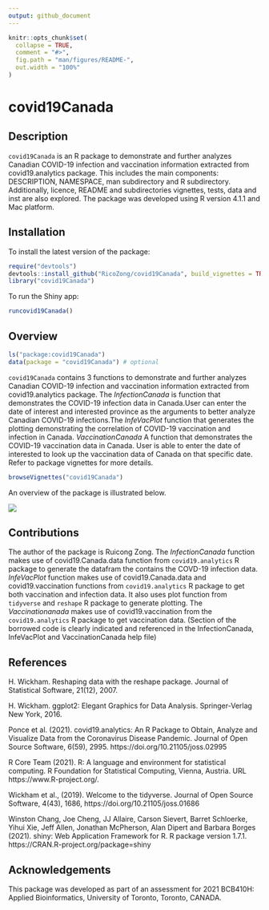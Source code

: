 ```yaml
---
output: github_document
---
```


<!-- README.md is generated from README.Rmd. Please edit that file -->

```r
knitr::opts_chunk$set(
  collapse = TRUE,
  comment = "#>",
  fig.path = "man/figures/README-",
  out.width = "100%"
)
```

# covid19Canada

<!-- badges: start -->
<!-- badges: end -->

## Description

`covid19Canada` is an R package to demonstrate and further analyzes Canadian COVID-19 infection and vaccination information extracted from covid19.analytics package. This includes the main components: DESCRIPTION, NAMESPACE, man subdirectory and R subdirectory. Additionally, licence, README and subdirectories vignettes, tests, data and inst are also explored. The package was developed using R version 4.1.1 and Mac platform. 

## Installation

To install the latest version of the package:

``` r
require("devtools")
devtools::install_github("RicoZong/covid19Canada", build_vignettes = TRUE)
library("covid19Canada")
```
To run the Shiny app:
``` r
runcovid19Canada()
```

## Overview

``` r
ls("package:covid19Canada")
data(package = "covid19Canada") # optional
```
`covid19Canada` contains 3 functions to demonstrate and further analyzes Canadian COVID-19 infection and vaccination information extracted from covid19.analytics package. The *InfectionCanada* is function that demonstrates the COVID-19 infection data in Canada.User can enter the date of interest and interested province as the arguments to better analyze Canadian COVID-19 infections.The *InfeVacPlot* function that generates the plotting demonstrating the correlation of
COVID-19 vaccination and infection in Canada. *VaccinationCanada* A function that demonstrates the COVID-19 vaccination data in Canada. User is able to enter the date of interested to look up the vaccination data of Canada on that specific date.  Refer to package vignettes for more details.

``` r
browseVignettes("covid19Canada")
```

An overview of the package is illustrated below. 

![](./inst/extdata/covid19Canada.png)


## Contributions

The author of the package is Ruicong Zong. The *InfectionCanada* function makes use of covid19.Canada.data function from `covid19.analytics` R package to generate the datafram the contains the COVD-19 infection data.  *InfeVacPlot* function makes use of covid19.Canada.data and covid19.vaccination functions from `covid19.analytics` R package to get both vaccination and infection data. It also uses plot function from `tidyverse` and `reshape` R package to generate plotting. The *Vaccinationanada* makes use of covid19.vaccination from the `covid19.analytics` R package to get vaccination data. (Section of the borrowed code is clearly indicated and referenced in the InfectionCanada, InfeVacPlot and VaccinationCanada help file)


## References

H. Wickham. Reshaping data with the reshape package. Journal of Statistical Software, 21(12), 2007.

H. Wickham. ggplot2: Elegant Graphics for Data Analysis. Springer-Verlag New York, 2016.

Ponce et al. (2021). covid19.analytics: An R Package to Obtain, Analyze and Visualize Data from the Coronavirus Disease Pandemic. Journal of Open Source Software, 6(59), 2995. https://doi.org/10.21105/joss.02995

R Core Team (2021). R: A language and environment for statistical computing. R Foundation for Statistical Computing, Vienna, Austria. URL https://www.R-project.org/.

Wickham et al., (2019). Welcome to the tidyverse. Journal of Open Source Software, 4(43), 1686, https://doi.org/10.21105/joss.01686

Winston Chang, Joe Cheng, JJ Allaire, Carson Sievert, Barret Schloerke, Yihui Xie, Jeff Allen, Jonathan
  McPherson, Alan Dipert and Barbara Borges (2021). shiny: Web Application Framework for R. R package version
  1.7.1. https://CRAN.R-project.org/package=shiny

## Acknowledgements

This package was developed as part of an assessment for 2021 BCB410H: Applied Bioinformatics, University of Toronto, Toronto, CANADA.
